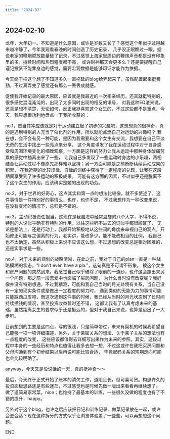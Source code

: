 ```yaml
---
title: "2024-02"
---
```


## 2024-02-10

龙年，大年初一。不知道是什么原因，或许是岁数又长了？感觉这个年似乎过得越来越冷静了，今年我观看春晚的时间创造了历史记录，
几乎没正眼瞧过一眼，据说老家的鞭炮燃放数量破了记录，不过感觉上海家里周边的鞭炮声音都是没有印象里的多，持续时间和热烈程度都不高，
或许财神那天会更多么？还是要提醒自己谨记投资不能靠身边的感觉，需要宏观数据是能够印证才能作为依据。

今天终于把这个想了不知道多久一直拖延的blog给弄起来了，虽然配置起来挺费劲，不过真弄完了感觉还有那么一丢丢成就感。

促使我开始记录的最大原因，应该就是我最近的一次相亲经历，还真就挺特别的，很多感觉混混沌沌的，出现了太多同时出现的相反的讯号，
对我这种EQ渣来说，还真是想不清楚，无论如何，反正我挺喜欢这个女生的，不过这些都不是重点，今天，我只想很功利地盘点一下我所收获的：

no.1，首当其冲应该就是对于运动建立起了初步的兴趣吧，这想想真的很神奇，真的是遇到特别的人充当了催化剂的作用，所以就能点燃自己对运动的兴趣吗？
我在想，会不会有另一种可能，是因为我需要和这个女生有交流，我想要在自己平淡无奇的生活中找出一些亮点来分享，
这个角度诱发了我在运动过程中对于自身感受和周围环境变化的细致观察，一方面是这样的努力让我从运动中那种身体酸痛劳累的感觉中抽离出来了一些，
让我自己多发现了一些运动时身边的小乐趣，两相结合让运动过程不像原先那样难以坚持；另一方面可能是之前断断续续运动成果的积累，
在我近期的比较规律、自律的训练中获得了一定程度的兑现，让我在这段期间享受到了许多运动的积极成果。
可能有这方面的因素，不过似乎还是脱离不了这个女生的作用，应该确实是她的出现的功劳。

no.2，对于世界的好奇心，这点其实和第一点的想法比较像，就不多赘述了，这件事情是一件特别好的事情么，也许，也许不是，
不过我想作为一种改变来说，在没有变坏的情况下，总归是不错的。

no.3，主动积极责任担当，这现在是我脑海中经常盘旋的八个大字，不得不说，特别的人说似乎确实有特别的作用，以往这些听不进去的词似乎都很顺耳了，
无论是想法上、还是行动上，我都开始积极地从这些词的角度来审视自己的观点，开始修正可能与之偏离的行为，老实讲，能改多少，能不能改相当的比例，
我自己也不太确定，虽然从积极上来说不应该这么想，不过思想的改变总是相对困难的，还是实事求是一些。

no.4，对于未来的规划的战略清晰，在此之前，我对于自己的plan一直是一种战略模糊的状态，"I don't even have a pla."，这句真是不可谓不形象，
被这个女生和房产问题的突然到来，我感觉自己似乎破除了眼前的一道纱，也许这会蹦出来另一个问题，那之前一段恋爱中也面临了买房问题，
为什么当时没有改变呢？我好像并没有特别想通，不过我猜测，可能和我自己当时的月光处境有关系，当自己没有一定的现实条件或是做出一定程度的努力时，
遇到类似的无能为力的事情可能只能踩西瓜皮吧，而这次遇到这件事的时候，我已经从当时的月光状态到了长时间持续攒钱的情况，甚至投资收益暂时还不错，
这都让我有了认真考虑未来的基础，虽然距离女生的要求似乎还是挺远的，但对于我自己来说，也算是迈出了一大步吧。

目前想到的主要是这四点，写的很浅，只是简单带过，未来有契机的时候我希望自己能够一项一项详细描述，另外，关于亲密关系的想法、关于亲子关系的想法也有一点程度的改变，
这些应该都值得去详细写出来作为未来的参照。其实，这段过程中本身的一些经历和特点也值得让我多去想一想，不过这或许在我把买房问题和父母沟通到有个初步结果以后再说可能比较合适，
毕竟起码关系的短期走向可能也会比较明确了。

anyway，今天又是没说话的一天，真的挺神奇～～

最后，今天终于正式开始了账本的清欠工作，道阻且长，但可喜可贺。构思许久的投资面板思路还是有些迷茫，不过感觉也是时候先做一版出来看看再继续想了。
做了道简易家常菜，nice；也维持了最基本的训练，一些很久没做的程度也有了不错的提升，happy。

另外对于这个blog，也许之后应该把日记和训练记录、做菜记录放在一起，或许会更合适？现在这种拆分的方式似乎让浏览体验差了一些些，可以再想想这个问题。

END.
